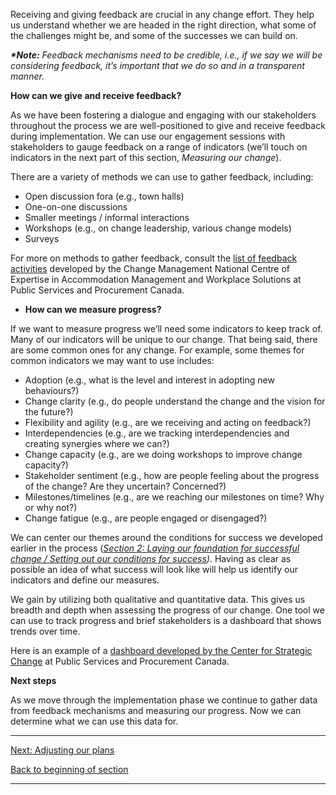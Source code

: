 Receiving and giving feedback are crucial in any change effort. They help us understand whether we are headed in the right direction, what some of the challenges might be, and some of the successes we can build on.

'''''*Note:''''' ''Feedback mechanisms need to be credible, i.e., if we say we will be considering feedback, it’s important that we do so and in a transparent manner.''

'''How can we give and receive feedback?'''

As we have been fostering a dialogue and engaging with our stakeholders throughout the process we are well-positioned to give and receive feedback during implementation. We can use our engagement sessions with stakeholders to gauge feedback on a range of indicators (we’ll touch on indicators in the next part of this section, ''Measuring our change'').

There are a variety of methods we can use to gather feedback, including:

* Open discussion fora (e.g., town halls)
* One-on-one discussions
* Smaller meetings / informal interactions
* Workshops (e.g., on change leadership, various change models)
* Surveys

For more on methods to gather feedback, consult the [https://wiki.gccollab.ca/images/4/4c/Feedback_Strategy_Options.docx list of feedback activities] developed by the Change Management National Centre of Expertise in Accommodation Management and Workplace Solutions at Public Services and Procurement Canada.

* '''How can we measure progress?'''

If we want to measure progress we’ll need some indicators to keep track of. Many of our indicators will be unique to our change. That being said, there are some common ones for any change. For example, some themes for common indicators we may want to use includes:

* Adoption (e.g., what is the level and interest in adopting new behaviours?)
* Change clarity (e.g., do people understand the change and the vision for the future?)
* Flexibility and agility (e.g., are we receiving and acting on feedback?)
* Interdependencies (e.g., are we tracking interdependencies and creating synergies where we can?)
* Change capacity (e.g., are we doing workshops to improve change capacity?)
* Stakeholder sentiment (e.g., how are people feeling about the progress of the change? Are they uncertain? Concerned?)
* Milestones/timelines (e.g., are we reaching our milestones on time? Why or why not?)
* Change fatigue (e.g., are people engaged or disengaged?)

We can center our themes around the conditions for success we developed earlier in the process (''[https://articles.alpha.canada.ca/framework-for-leading-change/?page_id=244 Section 2: Laying our foundation for successful change / Setting out our conditions for success])''. Having as clear as possible an idea of what success will look like will help us identify our indicators and define our measures.

We gain by utilizing both qualitative and quantitative data. This gives us breadth and depth when assessing the progress of our change. One tool we can use to track progress and brief stakeholders is a dashboard that shows trends over time.

Here is an example of a [https://articles.alpha.canada.ca/uploads/sites/46/2022/11/Dashboard-example.pptx dashboard developed by the Center for Strategic Change] at Public Services and Procurement Canada.

'''Next steps'''

As we move through the implementation phase we continue to gather data from feedback mechanisms and measuring our progress. Now we can determine what we can use this data for.


-----

[https://articles.alpha.canada.ca/framework-for-leading-change/adjusting-our-plans/ Next: Adjusting our plans]

[https://articles.alpha.canada.ca/framework-for-leading-change/implementing-the-change/ Back to beginning of section]


-----

